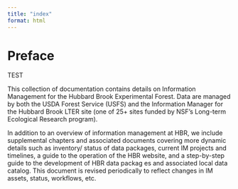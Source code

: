```yaml
---
title: "index"
format: html
---
```

# Preface {.unnumbered}
TEST


This collection of documentation contains details on Information Management for the Hubbard Brook Experimental Forest. Data are managed by both the USDA Forest Service
 (USFS) and the Information Manager for the Hubbard Brook LTER site (one of 25+ sites funded by NSF's Long-term Ecological Research program).

In addition to an overview of information management at HBR, we include supplemental chapters and associated documents covering more dynamic details such as inventory/
status of data packages, current IM projects and timelines, a guide to the operation of the HBR website, and a step-by-step guide to the development of HBR data packag
es and associated local data catalog. This document is revised periodically to reflect changes in IM assets, status, workflows, etc.



